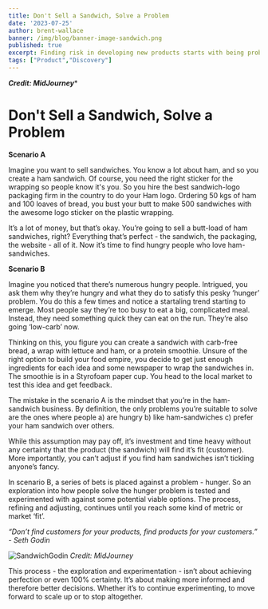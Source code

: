 ```yaml
---
title: Don't Sell a Sandwich, Solve a Problem
date: '2023-07-25'
author: brent-wallace
banner: /img/blog/banner-image-sandwich.png
published: true
excerpt: Finding risk in developing new products starts with being problem-orientated, not product. 
tags: ["Product","Discovery"]
---
```

***Credit: MidJourney****
  
# Don't Sell a Sandwich, Solve a Problem

**Scenario A**

Imagine you want to sell sandwiches. You know a lot about ham, and so you create a ham sandwich. Of course, you need the right sticker for the wrapping so people know it's you. So you hire the best sandwich-logo packaging firm in the country to do your Ham logo. Ordering 50 kgs of ham and 100 loaves of bread, you bust your butt to make 500 sandwiches with the awesome logo sticker on the plastic wrapping. 

It’s a lot of money, but that’s okay. You’re going to sell a butt-load of ham sandwiches, right? Everything that’s perfect - the sandwich, the packaging, the website - all of it. Now it’s time to find hungry people who love ham-sandwiches. 

**Scenario B**

Imagine you noticed that there’s numerous hungry people. Intrigued, you ask them why they’re hungry and what they do to satisfy this pesky ‘hunger’ problem. You do this a few times and notice a startaling trend starting to emerge. Most people say they’re too busy to eat a big, complicated meal. Instead, they need something quick they can eat on the run. They’re also going ‘low-carb’ now. 

Thinking on this, you figure you can create a sandwich with carb-free bread, a wrap with lettuce and ham, or a protein smoothie. Unsure of the right option to build your food empire, you decide to get just enough ingredients for each idea and some newspaper to wrap the sandwiches in. The smoothie is in a Styrofoam paper cup. You head to the local market to test this idea and get feedback. 

The mistake in the scenario A is the mindset that you’re in the ham-sandwich business. By definition, the only problems you’re suitable to solve are the ones where people a) are hungry b) like ham-sandwiches c) prefer your ham sandwich over others.

 While this assumption may pay off, it’s investment and time heavy without any certainty that the product (the sandwich) will find it’s fit (customer). More importantly, you can’t adjust if you find ham sandwiches isn’t tickling anyone’s fancy. 

In scenario B, a series of bets is placed against a problem - hunger. So an exploration into how people solve the hunger problem is tested and experimented with against some potential viable options. The process, refining and adjusting, continues until you reach some kind of metric or market ‘fit’. 

*“Don’t find customers for your products, find products for your customers.” - Seth Godin*

![SandwichGodin](/img/blog/seth-godin-eating-sandwich.png)
*Credit: MidJourney*  

This process - the exploration and experimentation - isn’t about achieving perfection or even 100% certainty. It’s about making more informed and therefore better decisions. Whether it’s to continue experimenting, to move forward to scale up or to stop altogether.